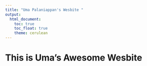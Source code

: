 ```yaml
---
title: "Uma Palaniappan's Wesbite "
output: 
  html_document:
    toc: true
    toc_float: true
    theme: cerulean
---
```


# This is Uma's Awesome Wesbite 
